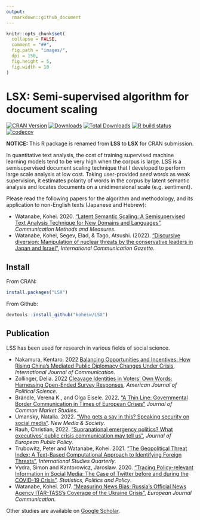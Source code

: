 ```yaml
---
output: 
  rmarkdown::github_document
---
```


```r
knitr::opts_chunk$set(
  collapse = FALSE,
  comment = "##",
  fig.path = "images/",
  dpi = 150,
  fig.height = 5,
  fig.width = 10
)
```

# LSX: Semi-supervised algorithm for document scaling

<!-- badges: start -->
[![CRAN
Version](https://www.r-pkg.org/badges/version/LSX)](https://CRAN.R-project.org/package=LSX)
[![Downloads](https://cranlogs.r-pkg.org/badges/LSX)](https://CRAN.R-project.org/package=LSX)
[![Total
Downloads](https://cranlogs.r-pkg.org/badges/grand-total/LSX?color=orange)](https://CRAN.R-project.org/package=LSX)
[![R build
status](https://github.com/koheiw/LSX/workflows/R-CMD-check/badge.svg)](https://github.com/koheiw/LSX/actions)
[![codecov](https://codecov.io/gh/koheiw/LSX/branch/master/graph/badge.svg)](https://app.codecov.io/gh/koheiw/LSX)
<!-- badges: end -->

**NOTICE:** This R package is renamed from **LSS** to **LSX** for CRAN submission.

In quantitative text analysis, the cost of training supervised machine learning models tend to be very high when the corpus is large. LSS is a semisupervised document scaling technique that I developed to perform large scale analysis at low cost. Taking user-provided *seed words* as weak supervision, it estimates polarity of words in the corpus by latent semantic analysis and locates documents on a unidimensional scale (e.g. sentiment). 

Please read the following papers for the algorithm and methodology, and its application to non-English texts (Japanese and Hebrew): 

- Watanabe, Kohei. 2020. ["Latent Semantic Scaling: A Semisupervised Text Analysis Technique for New Domains and Languages"](https://www.tandfonline.com/doi/full/10.1080/19312458.2020.1832976), *Communication Methods and Measures*.
- Watanabe, Kohei, Segev, Elad, & Tago, Atsushi. (2022). ["Discursive diversion: Manipulation of nuclear threats by the conservative leaders in Japan and Israel"](https://journals.sagepub.com/doi/full/10.1177/17480485221097967), *International Communication Gazette*. 

## Install

From CRAN:

```r
install.packages("LSX")
```

From Github:

```r
devtools::install_github("koheiw/LSX")
```

## Publication

LSS has been used for research in various fields of social science.

- Nakamura, Kentaro. 2022 [Balancing Opportunities and Incentives: How Rising China’s Mediated Public Diplomacy Changes Under Crisis](https://ijoc.org/index.php/ijoc/article/view/18676/3968), *International Journal of Communication*.
- Zollinger, Delia. 2022 [Cleavage Identities in Voters’ Own Words: Harnessing Open-Ended Survey Responses](https://onlinelibrary.wiley.com/doi/10.1111/ajps.12743), *American Journal of Political Science*.
- Brändle, Verena K., and Olga Eisele. 2022. ["A Thin Line: Governmental Border Communication in Times of European Crises"](https://onlinelibrary.wiley.com/doi/full/10.1111/jcms.13398) *Journal of Common Market Studies*.
- Umansky, Natalia. 2022. ["Who gets a say in this? Speaking security on social media"](https://journals.sagepub.com/doi/10.1177/14614448221111009). *New Media & Society*.
- Rauh, Christian, 2022. ["Supranational emergency politics? What executives’ public crisis communication may tell us"](https://www.tandfonline.com/doi/full/10.1080/13501763.2021.1916058), *Journal of European Public Policy*.
- Trubowitz, Peter and Watanabe, Kohei. 2021. ["The Geopolitical Threat Index: A Text-Based Computational Approach to Identifying Foreign Threats"](https://academic.oup.com/isq/advance-article/doi/10.1093/isq/sqab029/6278490), *International Studies Quarterly*.
- Vydra, Simon and Kantorowicz, Jaroslaw. 2020. ["Tracing Policy-relevant Information in Social Media: The Case of Twitter before and during the COVID-19 Crisis"](https://www.degruyter.com/document/doi/10.1515/spp-2020-0013/html). *Statistics, Politics and Policy*.
- Watanabe, Kohei. 2017. ["Measuring News Bias: Russia's Official News Agency ITAR-TASS’s Coverage of the Ukraine Crisis"](http://journals.sagepub.com/eprint/TBc9miIc89njZvY3gyAt/full), *European Journal Communication*.

Other studies are available on [Google Scholar](https://scholar.google.com/scholar?oi=bibs&hl=en&cites=5312969973901591795).
